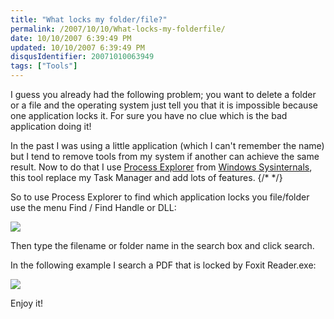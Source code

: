 ```yaml
---
title: "What locks my folder/file?"
permalink: /2007/10/10/What-locks-my-folderfile/
date: 10/10/2007 6:39:49 PM
updated: 10/10/2007 6:39:49 PM
disqusIdentifier: 20071010063949
tags: ["Tools"]
---
```

I guess you already had the following problem; you want to delete a folder or a file and the operating system just tell you that it is impossible because one application locks it. For sure you have no clue which is the bad application doing it!

In the past I was using a little application (which I can't remember the name) but I tend to remove tools from my system if another can achieve the same result. Now to do that I use [Process Explorer](http://www.microsoft.com/technet/sysinternals/utilities/processexplorer.mspx) from [Windows Sysinternals](http://www.microsoft.com/technet/sysinternals/default.mspx), this tool replace my Task Manager and add lots of features.
{/* <!-- more --> */}

So to use Process Explorer to find which application locks you file/folder use the menu Find / Find Handle or DLL:

![](http://farm3.static.flickr.com/2382/1531410448_5ebf379e74_o.jpg) 

Then type the filename or folder name in the search box and click search.

In the following example I search a PDF that is locked by Foxit Reader.exe:

![](http://farm3.static.flickr.com/2041/1530580795_06c16f059a_o.jpg) 

Enjoy it!
